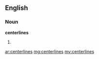 ==English==

===Noun===
'''centerlines'''

# {{plural of|[[centerline]]}}

[[ar:centerlines]]
[[mg:centerlines]]
[[my:centerlines]]